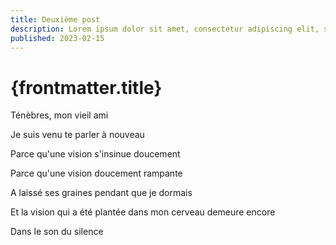 ```yaml
---
title: Deuxième post
description: Lorem ipsum dolor sit amet, consectetur adipiscing elit, sed do eiusmod tempor incididunt ut labore et dolore magna aliqua.
published: 2023-02-15
---
```


# {frontmatter.title}

Ténèbres, mon vieil ami

Je suis venu te parler à nouveau

Parce qu'une vision s'insinue doucement

Parce qu'une vision doucement rampante

A laissé ses graines pendant que je dormais

Et la vision qui a été plantée dans mon cerveau demeure encore

Dans le son du silence